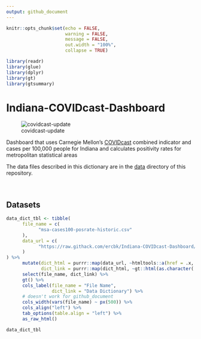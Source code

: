 ```yaml
---
output: github_document
---
```


```r
knitr::opts_chunk$set(echo = FALSE,
                      warning = FALSE,
                      message = FALSE,
                      out.width = "100%",
                      collapse = TRUE)

library(readr)
library(glue)
library(dplyr)
library(gt)
library(gtsummary)
```

# Indiana-COVIDcast-Dashboard
![covidcast-update](https://github.com/ercbk/Indiana-COVIDcast-Dashboard/workflows/covidcast-update/badge.svg)  

Dashboard that uses Carnegie Mellon's [COVIDcast](https://covidcast.cmu.edu/index.html?sensor=doctor-visits-smoothed_adj_cli&level=county&region=42003&date=20200701&signalType=value) combined indicator and cases per 100,000 people for Indiana and calculates positivity rates for metropolitan statistical areas  


The data files described in this dictionary are in the [data](https://github.com/ercbk/Indiana-COVIDcast-Dashboard/tree/master/data) directory of this repository.  
\
\

## Datasets  

```r
data_dict_tbl <- tibble(
      file_name = c(
            "msa-cases100-posrate-historic.csv"
      ),
      data_url = c(
            "https://raw.githack.com/ercbk/Indiana-COVIDcast-Dashboard/master/data-dictionary.html#Historical_Weekly_Positivity_Rates_and_Daily Cases_per_100,000_residents"
      )
) %>% 
      mutate(dict_html = purrr::map(data_url, ~htmltools::a(href = .x, "link")),
             dict_link = purrr::map(dict_html, ~gt::html(as.character(.x)))) %>%
      select(file_name, dict_link) %>% 
      gt() %>% 
      cols_label(file_name = "File Name",
                 dict_link = "Data Dictionary") %>% 
      # doesn't work for github_document
      cols_width(vars(file_name) ~ px(500)) %>%
      cols_align("left") %>% 
      tab_options(table.align = "left") %>% 
      as_raw_html()

data_dict_tbl


```